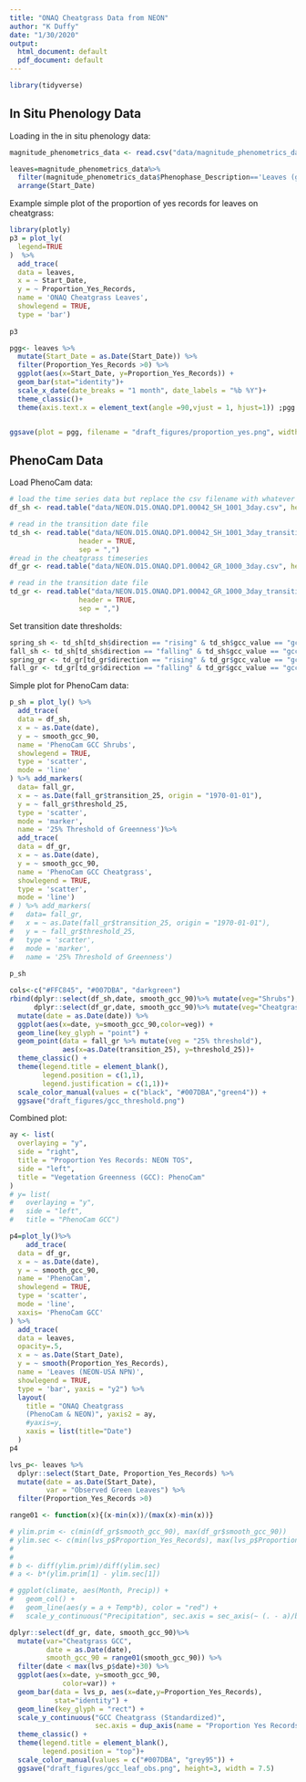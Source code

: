 ```yaml
---
title: "ONAQ Cheatgrass Data from NEON"
author: "K Duffy"
date: "1/30/2020"
output:
  html_document: default
  pdf_document: default
---
```


```r
library(tidyverse)


```

## In Situ Phenology Data
Loading in the in situ phenology data:
```r
magnitude_phenometrics_data <- read.csv("data/magnitude_phenometrics_data.csv")

leaves=magnitude_phenometrics_data%>%
  filter(magnitude_phenometrics_data$Phenophase_Description=='Leaves (grasses)')%>%
  arrange(Start_Date)

```

Example simple plot of the proportion of yes records for leaves on cheatgrass:

```r
library(plotly)
p3 = plot_ly(
  legend=TRUE
)  %>%
  add_trace(
  data = leaves,
  x = ~ Start_Date,
  y = ~ Proportion_Yes_Records,
  name = 'ONAQ Cheatgrass Leaves',
  showlegend = TRUE,
  type = 'bar')
  
p3
```

```r
pgg<- leaves %>%
  mutate(Start_Date = as.Date(Start_Date)) %>%
  filter(Proportion_Yes_Records >0) %>%
  ggplot(aes(x=Start_Date, y=Proportion_Yes_Records)) +
  geom_bar(stat="identity")+
  scale_x_date(date_breaks = "1 month", date_labels = "%b %Y")+
  theme_classic()+
  theme(axis.text.x = element_text(angle =90,vjust = 1, hjust=1)) ;pgg


ggsave(plot = pgg, filename = "draft_figures/proportion_yes.png", width=7.5, height =3)
```

## PhenoCam Data

Load PhenoCam data:
```r
# load the time series data but replace the csv filename with whatever you downloaded
df_sh <- read.table("data/NEON.D15.ONAQ.DP1.00042_SH_1001_3day.csv", header = TRUE, sep = ",")

# read in the transition date file
td_sh <- read.table("data/NEON.D15.ONAQ.DP1.00042_SH_1001_3day_transition_dates.csv",
                 header = TRUE,
                 sep = ",")
#read in the cheatgrass timeseries
df_gr <- read.table("data/NEON.D15.ONAQ.DP1.00042_GR_1000_3day.csv", header = TRUE, sep = ",")

# read in the transition date file
td_gr <- read.table("data/NEON.D15.ONAQ.DP1.00042_GR_1000_3day_transition_dates.csv",
                 header = TRUE,
                 sep = ",")


```

Set transition date thresholds:

```r
spring_sh <- td_sh[td_sh$direction == "rising" & td_sh$gcc_value == "gcc_90",]
fall_sh <- td_sh[td_sh$direction == "falling" & td_sh$gcc_value == "gcc_90",]
spring_gr <- td_gr[td_gr$direction == "rising" & td_gr$gcc_value == "gcc_90",]
fall_gr <- td_gr[td_gr$direction == "falling" & td_gr$gcc_value == "gcc_90",]
```

Simple plot for PhenoCam data:
```r
p_sh = plot_ly() %>%
  add_trace(
  data = df_sh,
  x = ~ as.Date(date),
  y = ~ smooth_gcc_90,
  name = 'PhenoCam GCC Shrubs',
  showlegend = TRUE,
  type = 'scatter',
  mode = 'line'
) %>% add_markers(
  data= fall_gr, 
  x = ~ as.Date(fall_gr$transition_25, origin = "1970-01-01"),
  y = ~ fall_gr$threshold_25,
  type = 'scatter',
  mode = 'marker',
  name = '25% Threshold of Greenness')%>%
  add_trace(
  data = df_gr,
  x = ~ as.Date(date),
  y = ~ smooth_gcc_90,
  name = 'PhenoCam GCC Cheatgrass',
  showlegend = TRUE,
  type = 'scatter',
  mode = 'line')
# ) %>% add_markers(
#   data= fall_gr, 
#   x = ~ as.Date(fall_gr$transition_25, origin = "1970-01-01"),
#   y = ~ fall_gr$threshold_25,
#   type = 'scatter',
#   mode = 'marker',
#   name = '25% Threshold of Greenness')
                
p_sh
```

```r

cols<-c("#FFC845", "#007DBA", "darkgreen")
rbind(dplyr::select(df_sh,date, smooth_gcc_90)%>% mutate(veg="Shrubs"),
      dplyr::select(df_gr,date, smooth_gcc_90)%>% mutate(veg="Cheatgrass")) %>%
  mutate(date = as.Date(date)) %>%
  ggplot(aes(x=date, y=smooth_gcc_90,color=veg)) +
  geom_line(key_glyph = "point") +
  geom_point(data = fall_gr %>% mutate(veg = "25% threshold"), 
             aes(x=as.Date(transition_25), y=threshold_25))+
  theme_classic() +
  theme(legend.title = element_blank(),
        legend.position = c(1,1),
        legend.justification = c(1,1))+
  scale_color_manual(values = c("black", "#007DBA","green4")) +
  ggsave("draft_figures/gcc_threshold.png")


```

Combined plot:

```r
ay <- list(
  overlaying = "y",
  side = "right",
  title = "Proportion Yes Records: NEON TOS",
  side = "left", 
  title = "Vegetation Greenness (GCC): PhenoCam"
)
# y= list(
#   overlaying = "y",
#   side = "left",
#   title = "PhenoCam GCC")

p4=plot_ly()%>%
    add_trace(
  data = df_gr,
  x = ~ as.Date(date),
  y = ~ smooth_gcc_90,
  name = 'PhenoCam',
  showlegend = TRUE,
  type = 'scatter',
  mode = 'line', 
  xaxis= 'PhenoCam GCC'
) %>%
  add_trace(
  data = leaves,
  opacity=.5, 
  x = ~ as.Date(Start_Date),
  y = ~ smooth(Proportion_Yes_Records),
  name = 'Leaves (NEON-USA NPN)',
  showlegend = TRUE,
  type = 'bar', yaxis = "y2") %>%
  layout(
    title = "ONAQ Cheatgrass
    (PhenoCam & NEON)", yaxis2 = ay,
    #yaxis=y,
    xaxis = list(title="Date")
  )
p4
```


```r
lvs_p<- leaves %>%
  dplyr::select(Start_Date, Proportion_Yes_Records) %>%
  mutate(date = as.Date(Start_Date),
         var = "Observed Green Leaves") %>%
  filter(Proportion_Yes_Records >0) 

range01 <- function(x){(x-min(x))/(max(x)-min(x))}

# ylim.prim <- c(min(df_gr$smooth_gcc_90), max(df_gr$smooth_gcc_90))  
# ylim.sec <- c(min(lvs_p$Proportion_Yes_Records), max(lvs_p$Proportion_Yes_Records))   
# 
# 
# b <- diff(ylim.prim)/diff(ylim.sec)
# a <- b*(ylim.prim[1] - ylim.sec[1])

# ggplot(climate, aes(Month, Precip)) +
#   geom_col() +
#   geom_line(aes(y = a + Temp*b), color = "red") +
#   scale_y_continuous("Precipitation", sec.axis = sec_axis(~ (. - a)/b, name = "Temperature")) +

dplyr::select(df_gr, date, smooth_gcc_90)%>% 
  mutate(var="Cheatgrass GCC",
         date = as.Date(date),
         smooth_gcc_90 = range01(smooth_gcc_90)) %>%
  filter(date < max(lvs_p$date)+30) %>%
  ggplot(aes(x=date, y=smooth_gcc_90,
             color=var)) + 
  geom_bar(data = lvs_p, aes(x=date,y=Proportion_Yes_Records),
           stat="identity") +
  geom_line(key_glyph = "rect") +
  scale_y_continuous("GCC Cheatgrass (Standardized)", 
                     sec.axis = dup_axis(name = "Proportion Yes Records"))+
  theme_classic() +
  theme(legend.title = element_blank(),
        legend.position = "top")+
  scale_color_manual(values = c("#007DBA", "grey95")) +
  ggsave("draft_figures/gcc_leaf_obs.png", height=3, width = 7.5)



```